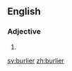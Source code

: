 ==English==

===Adjective===
{{head|en}}

# {{en-comparative of|burly}}

[[sv:burlier]]
[[zh:burlier]]